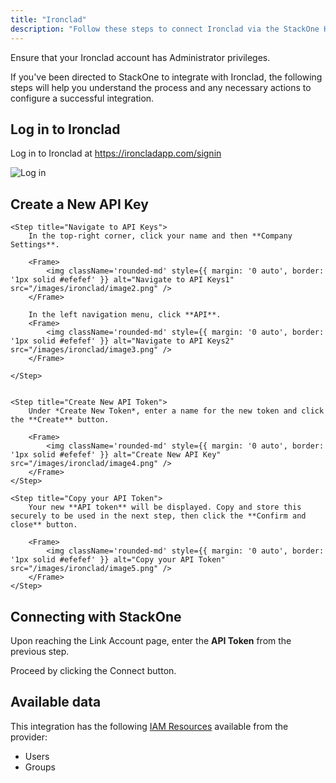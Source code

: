 ```yaml
---
title: "Ironclad"
description: "Follow these steps to connect Ironclad via the StackOne Hub successfully."
---
```



<Warning>
  Ensure that your Ironclad account has Administrator privileges.
</Warning>

If you've been directed to StackOne to integrate with Ironclad, the following steps will help you understand the process and any necessary actions to configure a successful integration.

## Log in to Ironclad

Log in to Ironclad at https://ironcladapp.com/signin

<Frame>
    <img className='rounded-md' style={{ margin: '0 auto', border: '1px solid #efefef' }} alt="Log in" src="/images/ironclad/image1.png" />
</Frame>


## Create a New API Key

<Steps>
    
    <Step title="Navigate to API Keys">
        In the top-right corner, click your name and then **Company Settings**.

        <Frame>
            <img className='rounded-md' style={{ margin: '0 auto', border: '1px solid #efefef' }} alt="Navigate to API Keys1" src="/images/ironclad/image2.png" />
        </Frame>

        In the left navigation menu, click **API**.
        <Frame>
            <img className='rounded-md' style={{ margin: '0 auto', border: '1px solid #efefef' }} alt="Navigate to API Keys2" src="/images/ironclad/image3.png" />
        </Frame>

    </Step>

    
    <Step title="Create New API Token">
        Under *Create New Token*, enter a name for the new token and click the **Create** button.

        <Frame>
            <img className='rounded-md' style={{ margin: '0 auto', border: '1px solid #efefef' }} alt="Create New API Key" src="/images/ironclad/image4.png" />
        </Frame>
    </Step>
    
    <Step title="Copy your API Token">
        Your new **API token** will be displayed. Copy and store this securely to be used in the next step, then click the **Confirm and close** button.

        <Frame>
            <img className='rounded-md' style={{ margin: '0 auto', border: '1px solid #efefef' }} alt="Copy your API Token" src="/images/ironclad/image5.png" />
        </Frame>
    </Step>

</Steps>


## Connecting with StackOne

Upon reaching the Link Account page, enter the **API Token** from the previous step.

Proceed by clicking the Connect button.

<IntegrationFooter />

## Available data

This integration has the following [IAM Resources](https://docs.stackone.com/reference/getting-started-with-your-api) available from the provider:
<ul>
  <li>Users</li>
  <li>Groups</li>
</ul>